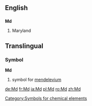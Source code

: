 ==English==
==={{abbreviation}}===
'''Md'''

#Maryland



==Translingual==
===Symbol===
'''Md'''
#{{chemistry}} symbol for [[mendelevium]]
[[Category:Symbols for chemical elements]]

[[de:Md]]
[[fr:Md]]
[[ja:Md]]
[[pl:Md]]
[[ro:Md]]
[[zh:Md]]